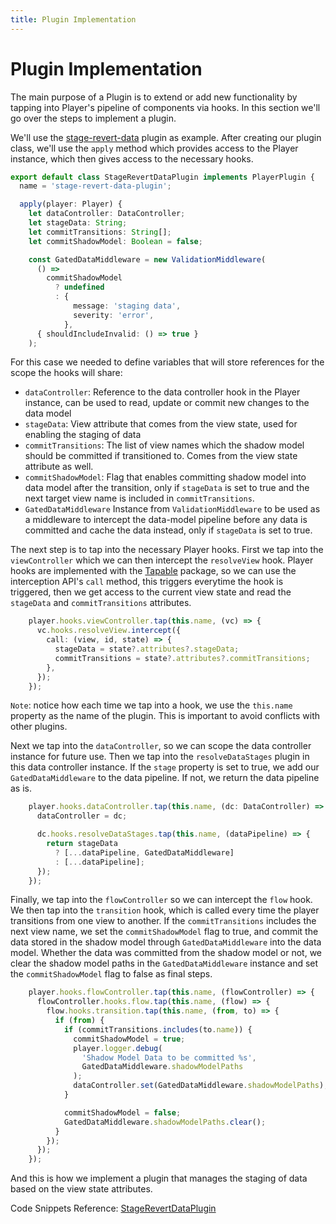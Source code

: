 ```yaml
---
title: Plugin Implementation
---
```


# Plugin Implementation

The main purpose of a Plugin is to extend or add new functionality by tapping into Player's pipeline of components via hooks. In this section we'll go over the steps to implement a plugin.

We'll use the [stage-revert-data](./plugins/stage-revert-data) plugin as example. After creating our plugin class, we'll use the `apply` method which provides access to the Player instance, which then gives access to the necessary hooks. 

```typescript
export default class StageRevertDataPlugin implements PlayerPlugin {
  name = 'stage-revert-data-plugin';

  apply(player: Player) {
    let dataController: DataController;
    let stageData: String;
    let commitTransitions: String[];
    let commitShadowModel: Boolean = false;

    const GatedDataMiddleware = new ValidationMiddleware(
      () =>
        commitShadowModel
          ? undefined
          : {
              message: 'staging data',
              severity: 'error',
            },
      { shouldIncludeInvalid: () => true }
    );
```
For this case we needed to define variables that will store references for the scope the hooks will share:
- `dataController`: Reference to the data controller hook in the Player instance, can be used to read, update or commit new changes to the data model
- `stageData`: View attribute that comes from the view state, used for enabling the staging of data
- `commitTransitions`: The list of view names which the shadow model should be committed if transitioned to. Comes from the view state attribute as well.
- `commitShadowModel`: Flag that enables committing shadow model into data model after the transition, only if `stageData` is set to true and the next target view name is included in `commitTransitions`.
- `GatedDataMiddleware` Instance from `ValidationMiddleware` to be used as a middleware to intercept the data-model pipeline before any data is committed and cache the data instead, only if `stageData` is set to true.

The next step is to tap into the necessary Player hooks. First we tap into the `viewController` which we can then intercept the `resolveView` hook. Player hooks are implemented with the [Tapable](https://github.com/webpack/tapable) package, so we can use the interception API's `call` method, this triggers everytime the hook is triggered, then we get access to the current view state and read the `stageData` and `commitTransitions` attributes.

```typescript
    player.hooks.viewController.tap(this.name, (vc) => {
      vc.hooks.resolveView.intercept({
        call: (view, id, state) => {
          stageData = state?.attributes?.stageData;
          commitTransitions = state?.attributes?.commitTransitions;
        },
      });
    });
```
`Note`: notice how each time we tap into a hook, we use the `this.name` property as the name of the plugin. This is important to avoid conflicts with other plugins.

Next we tap into the `dataController`, so we can scope the data controller instance for future use. Then we tap into the `resolveDataStages` plugin in this data controller instance. If the `stage` property is set to true, we add our `GatedDataMiddleware` to the data pipeline. If not, we return the data pipeline as is.

```typescript
    player.hooks.dataController.tap(this.name, (dc: DataController) => {
      dataController = dc;

      dc.hooks.resolveDataStages.tap(this.name, (dataPipeline) => {
        return stageData
          ? [...dataPipeline, GatedDataMiddleware]
          : [...dataPipeline];
      });
    });
```
Finally, we tap into the `flowController` so we can intercept the `flow` hook. We then tap into the `transition` hook, which is called every time the player transitions from one view to another. If the `commitTransitions` includes the next view name, we set the `commitShadowModel` flag to true, and commit the data stored in the shadow model through `GatedDataMiddleware` into the data model. Whether the data was committed from the shadow model or not, we clear the shadow model paths in the `GatedDataMiddleware` instance and set the `commitShadowModel` flag to false as final steps.

```typescript
    player.hooks.flowController.tap(this.name, (flowController) => {
      flowController.hooks.flow.tap(this.name, (flow) => {
        flow.hooks.transition.tap(this.name, (from, to) => {
          if (from) {
            if (commitTransitions.includes(to.name)) {
              commitShadowModel = true;
              player.logger.debug(
                'Shadow Model Data to be committed %s',
                GatedDataMiddleware.shadowModelPaths
              );
              dataController.set(GatedDataMiddleware.shadowModelPaths);
            }

            commitShadowModel = false;
            GatedDataMiddleware.shadowModelPaths.clear();
          }
        });
      });
    });
```

And this is how we implement a plugin that manages the staging of data based on the view state attributes.

Code Snippets Reference: [StageRevertDataPlugin](https://github.com/player-ui/player/blob/main/plugins/stage-revert-data/core/src/index.ts)